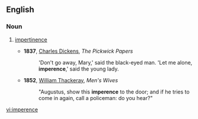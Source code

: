 ==English==

===Noun===
{{en-noun}}

# {{context|colloquial|lang=en}} [[impertinence]]
#*'''1837''', [[w:Charles Dickens|Charles Dickens]], ''The Pickwick Papers''
#*:'Don't go away, Mary,' said the black-eyed man. 'Let me alone, '''imperence''',' said the young lady.
#*'''1852''', [[w:William Makepeace Thackeray|William Thackeray]], ''Men's Wives''
#*:"Augustus, show this '''imperence''' to the door; and if he tries to come in again, call a policeman: do you hear?"

[[vi:imperence]]